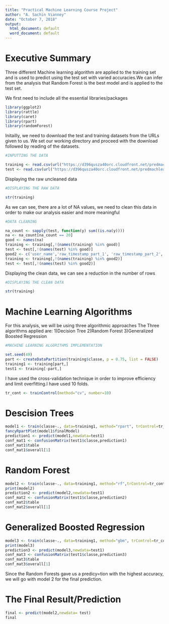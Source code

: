 ---
title: "Practical Machine Learning Course Project"
author: "A. Sachin Vianney"
date: "October 7, 2018"
output:
  html_document: default
  word_document: default
---

# Executive Summary
Three different Machine learning algorithm are applied to the training set and is used to predict using the test set with varied accuracies.We can infer from the analysis that Random Forest is the best model and is applied to the test set.

We first need to include all the essential libraries/packages
```{r}
library(ggplot2)
library(rattle)
library(caret)
library(rpart)
library(randomForest)
```

Initailly, we need to download the test and training datasets from the URLs given to us. We set our working directory and proceed with the download followed by reading of the datasets.

```{r}
#INPUTTING THE DATA

training <- read.csv(url("https://d396qusza40orc.cloudfront.net/predmachlearn/pmltraining.csv"),header=TRUE)
test <- read.csv(url("https://d396qusza40orc.cloudfront.net/predmachlearn/pmltesting.csv"),header=TRUE) 

```

Displaying the raw uncleaned data

```{r}
#DISPLAYING THE RAW DATA

str(training)

```

As we can see, there are a lot of NA values, we need to clean this data in order to make our analysis easier and more meaningful
```{r}
#DATA CLEANING

na_count <- sapply(test, function(y) sum((is.na(y))))
na <- na_count[na_count == 20]
good <- names(na)
training <- training[,!(names(training) %in% good)]
test <- test[,!(names(test) %in% good)]
good2 <- c('user_name','raw_timestamp_part_1', 'raw_timestamp_part_2', 'cvtd_timestamp', 'new_window', 'num_window', 'X')
training <- training[,!(names(training) %in% good2)]
test <- test[,!(names(test) %in% good2)]

```

Displaying the clean data, we can see a reduction in the number of rows

```{r}
#DISPLAYING THE CLEAN DATA

str(training)

```

# Machine Learning Algorithms

For this analysis, we will be using three algorithmic approaches
The Three algorithms applied are:
1)Decision Tree
2)Random Forest
3)Generalized Boosted Regression

```{r}
#MACHINE LEARNING ALGORITHMS IMPLEMENTATION

set.seed(49)
part <- createDataPartition(training$classe, p = 0.75, list = FALSE)
training1 <- training[part,]
test1 <- training[-part,]

```

I have used the cross-validation technique in order to improve efficiency and limit overfitting.I have used 10 folds.

```{r}
tr_cont <- trainControl(method="cv", number=10)
```

# Descision Trees

```{r}
model1 <- train(classe~., data=training1, method="rpart", trControl=tr_cont)
fancyRpartPlot(model1$finalModel)
prediction1 <- predict(model1,newdata=test1)
conf_mat1 <- confusionMatrix(test1$classe,prediction1)
conf_mat1$table
conf_mat1$overall[1]

```

# Random Forest

```{r model2, echo=FALSE}
model2 <- train(classe~., data=training1, method="rf",trControl=tr_cont,verbose = FALSE)
print(model2)
prediction2 <- predict(model2,newdata=test1)
conf_mat2 <- confusionMatrix(test1$classe,prediction2)
conf_mat2$table
conf_mat2$overall[1]

```

# Generalized Boosted Regression

```{r}
model3 <- train(classe~., data=training1, method="gbm", trControl=tr_cont, verbose=FALSE)
print(model3)
prediction3 <- predict(model3,newdata=test1)
conf_mat3 <- confusionMatrix(test1$classe,prediction3)
conf_mat3$table
conf_mat3$overall[1]

```
Since the Random Forests gave us a predicy=tion with the highest accuracy, we will go with model 2 for the final prediction.

# The Final Result/Prediction

```{r model3, echo=FALSE}
final <- predict(model2,newdata= test)
final

```